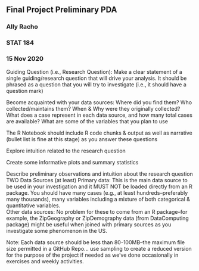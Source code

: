## Final Project Preliminary PDA
### Ally Racho
### STAT 184 
### 15 Nov 2020

Guiding Question (i.e., Research Question): Make a clear statement of a single guiding/research question that will drive your analysis.  It should be phrased as a question that you will try to investigate (i.e., it should have a question mark) 

Become acquainted with your data sources:
Where did you find them?
Who collected/maintains them?
When & Why were they originally collected?
What does a case represent in each data source, and how many total cases are available?
What are some of the variables that you plan to use

The R Notebook should include R code chunks & output as well as narrative (bullet list is fine at this stage) as you answer these questions

Explore intuition related to the research question

Create some informative plots and summary statistics 

Describe preliminary observations and intuition about the research question
TWO Data Sources (at least)
Primary data:  This is the main data source to be used in your investigation and it MUST NOT be loaded directly from an R package. You should have many cases (e.g., at least hundreds--preferably many thousands), many variables including a mixture of both categorical & quantitative variables.  
Other data sources: No problem for these to come from an R package--for example, the ZipGeography or ZipDemography data (from DataComputing package) might be useful when joined with primary sources as you investigate some phenomenon in the US. 

Note: Each data source should be less than 80-100MB--the maximum file size permitted in a GitHub Repo... use sampling to create a reduced version for the purpose of the project if needed as we've done occasionally in exercises and weekly activities.


